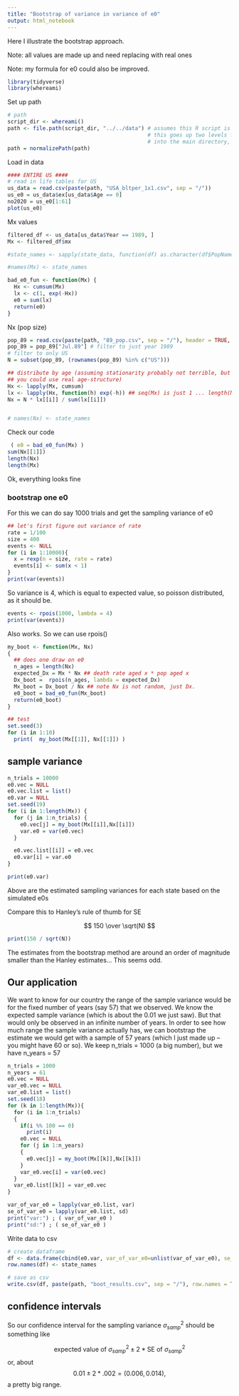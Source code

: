 ```yaml
---
title: "Bootstrap of variance in variance of e0"
output: html_notebook
---
```


Here I illustrate the bootstrap approach.

Note: all values are made up and need replacing with real ones

Note: my formula for e0 could also be improved.
```r
library(tidyverse) 
library(whereami)
```

Set up path
```r
# path
script_dir <- whereami()
path <- file.path(script_dir, "../../data") # assumes this R script is in a code folder, 
                                            # this goes up two levels from current script location  
                                            # into the main directory, then back down into data folder
path = normalizePath(path)
```

Load in data
```r
#### ENTIRE US ####
# read in life tables for US
us_data = read.csv(paste(path, "USA_bltper_1x1.csv", sep = "/"))
us_e0 = us_data$ex[us_data$Age == 0]
no2020 = us_e0[1:61]
plot(us_e0)
```

Mx values
```r
filtered_df <- us_data[us_data$Year == 1989, ]
Mx <- filtered_df$mx

#state_names <- sapply(state_data, function(df) as.character(df$PopName[1]))

#names(Mx) <- state_names
```

```r
bad_e0_fun <- function(Mx) { 
  Hx <- cumsum(Mx)
  lx <- c(1, exp(-Hx))
  e0 = sum(lx)
  return(e0)
}
```

Nx (pop size)
```r
pop_89 = read.csv(paste(path, "89_pop.csv", sep = "/"), header = TRUE, row.names = 1)
pop_89 = pop_89["Jul.89"] # filter to just year 1989
# filter to only US
N = subset(pop_89, (rownames(pop_89) %in% c("US")))

## distribute by age (assuming stationarity probably not terrible, but
## you could use real age-structure)
Hx <- lapply(Mx, cumsum)
lx <- lapply(Hx, function(h) exp(-h)) ## seq(Mx) is just 1 ... length(Mx)
Nx = N * lx[[i]] / sum(lx[[i]])


# names(Nx) <- state_names
```

Check our code
```r
 ( e0 = bad_e0_fun(Mx) ) 
sum(Nx[[1]]) 
length(Nx)
length(Mx)
```
Ok, everything looks fine


### bootstrap one e0

For this we can do say 1000 trials and get the sampling variance of e0

```r

## let's first figure out variance of rate
rate = 1/100
size = 400 
events <- NULL
for (i in 1:10000){
  x = rexp(n = size, rate = rate)
  events[i] <- sum(x < 1)
}
print(var(events))
```
So variance is 4, which is equal to expected value, so poisson distributed, as it should be.

```r
events <- rpois(1000, lambda = 4)
print(var(events))
```
Also works. So we can use rpois()


```r

my_boot <- function(Mx, Nx)
{
  ## does one draw on e0
  n_ages = length(Nx)
  expected_Dx = Mx * Nx ## death rate aged x * pop aged x
  Dx_boot =  rpois(n_ages, lambda = expected_Dx)
  Mx_boot = Dx_boot / Nx ## note Nx is not random, just Dx.
  e0_boot = bad_e0_fun(Mx_boot)
  return(e0_boot)
}

## test
set.seed(3)
for (i in 1:10)
  print(  my_boot(Mx[[1]], Nx[[1]]) )
```


## sample variance

```r
n_trials = 10000
e0.vec = NULL
e0.vec.list = list()
e0.var = NULL
set.seed(19)
for (i in 1:length(Mx)) {
  for (j in 1:n_trials) {
    e0.vec[j] = my_boot(Mx[[i]],Nx[[i]])
    var.e0 = var(e0.vec)
  }

  e0.vec.list[[i]] = e0.vec 
  e0.var[i] = var.e0
}

print(e0.var)

```

Above are the estimated sampling variances for each state based on the simulated e0s

Compare this to Hanley's rule of thumb for SE

$$
150 \over \sqrt(N)
$$ 
```r
print(150 / sqrt(N))
```
The estimates from the bootstrap method are around an order of magnitude smaller than the Hanley estimates...
This seems odd. 

## Our application

We want to know for our country  the range of the sample variance would be for the fixed number of years (say 57) that we observed. We know the expected sample variance (which is about the 0.01 we just saw). But that would only be observed in an infinite number of years. In order to see how much range the sample variance actually has, we can bootstrap the estimate we would get with a sample of 57 years (which I just made up -- you might have 60 or so). We keep n_trials = 1000 (a big number), but we have n_years = 57

```r
n_trials = 1000
n_years = 61
e0.vec = NULL
var_e0.vec = NULL
var_e0.list = list()
set.seed(18)
for (k in 1:length(Mx)){
  for (i in 1:n_trials)
  {
    if(i %% 100 == 0)
      print(i)
    e0.vec = NULL
    for (j in 1:n_years)
    {
      e0.vec[j] = my_boot(Mx[[k]],Nx[[k]])
    }
    var_e0.vec[i] = var(e0.vec)
  }
  var_e0.list[[k]] = var_e0.vec
}

var_of_var_e0 = lapply(var_e0.list, var)
se_of_var_e0 = lapply(var_e0.list, sd)
print("var:") ; ( var_of_var_e0 )
print("sd:") ; ( se_of_var_e0 ) 
```
Write data to csv 

```r
# create dataframe 
df <- data.frame(cbind(e0.var, var_of_var_e0=unlist(var_of_var_e0), se_of_var_e0=unlist(se_of_var_e0)))
row.names(df) <- state_names

# save as csv
write.csv(df, paste(path, "boot_results.csv", sep = "/"), row.names = TRUE)
```
## confidence intervals

So our confidence interval for the sampling variance $\sigma^2_{samp}$ should be something like

$$
\mbox{ expected value of } \sigma^2_{samp} \pm 2 * \mbox{SE of } \sigma^2_{samp}
$$
or, about
$$
0.01 \pm 2 * .002 = (0.006, 0.014),
$$
a pretty big range. 

